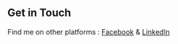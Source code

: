 ## Get in Touch 

Find me on other platforms : [Facebook](https://www.facebook.com/shiv.gaurav.56) & [LinkedIn](https://www.google.com/webhp?authuser=1)